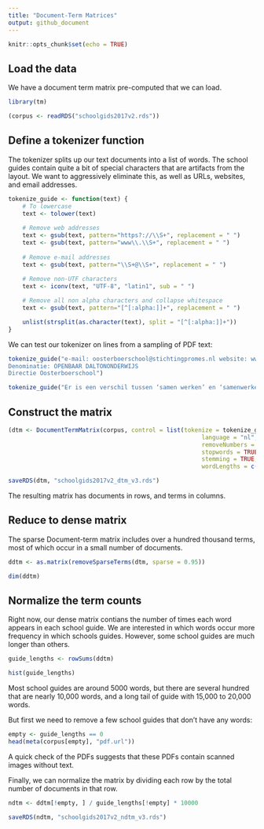 ```yaml
---
title: "Document-Term Matrices"
output: github_document
---
```


```r
knitr::opts_chunk$set(echo = TRUE)
```



## Load the data

We have a document term matrix pre-computed that we can load. 

```r
library(tm)

(corpus <- readRDS("schoolgids2017v2.rds"))


```

## Define a tokenizer function

The tokenizer splits up our text documents into a list of words. The school guides contain quite a bit of special
characters that are artifacts from the layout. We want to aggressively eliminate this, as well as URLs, websites,
and email addresses.

```r
tokenize_guide <- function(text) {
    # To lowercase 
    text <- tolower(text)
  
    # Remove web addresses
    text <- gsub(text, pattern="https?://\\S+", replacement = " ")
    text <- gsub(text, pattern="www\\.\\S+", replacement = " ")
    
    # Remove e-mail addresses
    text <- gsub(text, pattern="\\S+@\\S+", replacement = " ")
    
    # Remove non-UTF characters
    text <- iconv(text, "UTF-8", "latin1", sub = " ")

    # Remove all non alpha characters and collapse whitespace
    text <- gsub(text, pattern="[^[:alpha:]]+", replacement = " ")

    unlist(strsplit(as.character(text), split = "[^[:alpha:]]+"))
}
```

We can test our tokenizer on lines from a sampling of PDF text:

```r
tokenize_guide("e-mail: oosterboerschool@stichtingpromes.nl website: www.oosterboerschool.nl
Denominatie: OPENBAAR DALTONONDERWIJS
Directie Oosterboerschool")
```

```r
tokenize_guide("Er is een verschil tussen ‘samen werken’ en ‘samenwerken’")
```

## Construct the matrix

```r

(dtm <- DocumentTermMatrix(corpus, control = list(tokenize = tokenize_guide,
                                                       language = "nl",
                                                       removeNumbers = TRUE,
                                                       stopwords = TRUE,
                                                       stemming = TRUE,
                                                       wordLengths = c(4, Inf))))

saveRDS(dtm, "schoolgids2017v2_dtm_v3.rds")
```

The resulting matrix has documents in rows, and terms in columns.

## Reduce to dense matrix

The sparse Document-term matrix includes over a hundred thousand terms, most of which occur in a small number
of documents.

```r

ddtm <- as.matrix(removeSparseTerms(dtm, sparse = 0.95))

dim(ddtm)

```


## Normalize the term counts

Right now, our dense matrix contians the number of times each word appears in each school guide. We are interested in which
words occur more frequency in which schools guides. However, some school guides are much longer than others.


```r

guide_lengths <- rowSums(ddtm)

hist(guide_lengths)

```

Most school guides are around 5000 words, but there are several hundred that are nearly 10,000 words, and a long
tail of guide with 15,000 to 20,000 words.

But first we need to remove a few school guides that don't have any words:

```r
empty <- guide_lengths == 0
head(meta(corpus[empty], "pdf.url"))
```

A quick check of the PDFs suggests that these PDFs contain scanned images without text.

Finally, we can normalize the matrix by dividing each row by the total number of documents in that row.

```r

ndtm <- ddtm[!empty, ] / guide_lengths[!empty] * 10000

saveRDS(ndtm, "schoolgids2017v2_ndtm_v3.rds")
```


